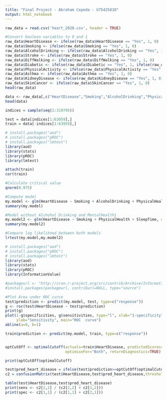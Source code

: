 ```yaml
---
title: "Final Project - Abraham Cepeda - U75425818"
output: html_notebook
---
```



```r

raw_data = read.csv('heart_2020.csv', header = TRUE)

#Convert boolean variables to 0 and 1
raw_data$HeartDisease <- ifelse(raw_data$HeartDisease == "Yes", 1, 0)
raw_data$Smoking <- ifelse(raw_data$Smoking == "Yes", 1, 0)
raw_data$AlcoholDrinking <- ifelse(raw_data$AlcoholDrinking == "Yes", 1, 0)
raw_data$Stroke <- ifelse(raw_data$Stroke == "Yes", 1, 0)
raw_data$DiffWalking <- ifelse(raw_data$DiffWalking == "Yes", 1, 0)
raw_data$Diabetic <- ifelse(raw_data$Diabetic == "Yes", 1, ifelse(raw_data$Diabetic == "Yes (during pregnancy)", 1, 0))
raw_data$PhysicalActivity <- ifelse(raw_data$PhysicalActivity == "Yes", 1, 0)
raw_data$Asthma <- ifelse(raw_data$Asthma == "Yes", 1, 0)
raw_data$KidneyDisease <- ifelse(raw_data$KidneyDisease == "Yes", 1, 0)
raw_data$SkinCancer <- ifelse(raw_data$SkinCancer == "Yes", 1, 0)
head(raw_data)

```
```r

data <- raw_data[,c("HeartDisease","Smoking","AlcoholDrinking","PhysicalHealth","MentalHealth","SleepTime")]
head(data)

indices = sample(seq(1:319795))

test = data[indices[1:63959],]
train = data[-indices[1:63959],]

```
```r
# install.packages("aod")
# install.packages("pROC")
# install.packages("lmtest")
library(aod)
library(stats)
library(pROC)
library(lmtest)

attach(train)
cor(train)

#Calculate critical value
qnorm(0.975)

#Compute model
my.model <- glm(HeartDisease ~ Smoking + AlcoholDrinking + PhysicalHealth +  MentalHealth + SleepTime, data=train, family=binomial)
summary(my.model)

#Model without Alchohol Drinking and MentalHealth1
my.model2 <- glm(HeartDisease ~ Smoking + PhysicalHealth + SleepTime, data=train, family=binomial)
summary(my.model2)

#Compare log likelihood between both models
lrtest(my.model,my.model2)

```

```r
# install.packages("aod")
# install.packages("pROC")
# install.packages("lmtest")
library(aod)
library(stats)
library(pROC)
library(InformationValue)

#packageurl <- "http://cran.r-project.org/src/contrib/Archive/InformationValue/InformationValue_1.2.3.tar.gz"
#install.packages(packageurl, contriburl=NULL, type="source")

#Plot Area under ROC curce
test$prediction <- predict(my.model, test, type=c("response"))
g <- roc(test$HeartDisease ~ test$prediction)
print(g)
plot(1-g$specificities, g$sensitivities, type="l", xlab="1-specificity",
     ylab="Sensitivity", main="ROC  curve")
abline(a=0, b=1)

train$prediction <- predict(my.model, train, type=c("response"))


optCutOff <- optimalCutoff(actuals=train$HeartDisease, predictedScores=train$prediction,
                           optimiseFor="Both", returnDiagnostics=TRUE)

print(optCutOff$optimalCutoff)

test$pred_heart_disease = ifelse(test$prediction>=optCutOff$optimalCutoff,1,0)
c2 = confusionMatrix(test$HeartDisease,test$pred_heart_disease,threshold=optCutOff$optimalCutoff)

table(test$HeartDisease,test$pred_heart_disease)
print(sens <- c2[2,2] / (c2[2,2] + c2[1,2]))
print(spec <- c2[1,1] / (c2[1,1] + c2[2,1]))

```